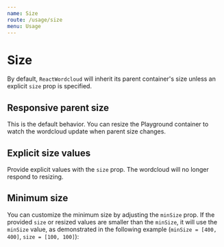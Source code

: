 ```yaml
---
name: Size
route: /usage/size
menu: Usage
---
```




# Size

By default, `ReactWordcloud` will inherit its parent container's size unless an explicit `size` prop is specified.

## Responsive parent size

This is the default behavior. You can resize the Playground container to watch the wordcloud update when parent size changes.

<Playground>
  <div style={{ backgroundColor: '#efefef', height: '300px', width: '100%' }}>
    <ReactWordcloud words={words} />
  </div>
</Playground>

## Explicit size values

Provide explicit values with the `size` prop. The wordcloud will no longer respond to resizing.

<Playground>
  <ReactWordcloud words={words} size={[400, 400]} />
</Playground>

## Minimum size

You can customize the minimum size by adjusting the `minSize` prop. If the provided `size` or resized values are smaller than the `minSize`, it will use the `minSize` value, as demonstrated in the following example (`minSize = [400, 400]`, `size = [100, 100]`):

<Playground>
  <ReactWordcloud words={words} minSize={[400, 400]} size={[100, 100]} />
</Playground>
